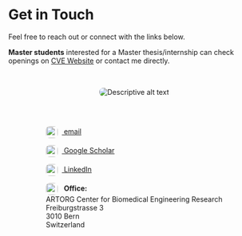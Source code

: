 # Get in Touch

Feel free to reach out or connect with the links below.

__Master students__ interested for a Master thesis/internship can check openings on [CVE Website](https://www.artorg.unibe.ch/research/cve/thesis_projects/index_eng.html) or contact me directly.

<style>
  .side-by-side {
    display: flex;
    align-items: center;
    justify-content: center;
    gap: 2rem;
    flex-wrap: wrap;
    margin: 2rem 0;
  }

  .side-by-side img {
    max-width: 300px;
    height: auto;
    border-radius: 8px;
  }

  .text-block {
    max-width: 600px;
  }
</style>

<div class="side-by-side">
  <img src="Photo/SMB.jpg" alt="Descriptive alt text">

  <div class="text-block">
<p>
  <a href="mailto:sofia.farina@unibe.ch">
    <img src="https://img.icons8.com/ios-filled/50/000000/email.png" width="24" style="margin-right:8px; vertical-align:middle;" />
    email
  </a>
</p>

<p>
  <a href="https://scholar.google.com/citations?user=BdCJMM4AAAAJ&hl=en" target="_blank">
    <img src="https://upload.wikimedia.org/wikipedia/commons/c/c7/Google_Scholar_logo.svg" width="24" style="margin-right:8px; vertical-align:middle;" />
    Google Scholar
  </a>
</p>

<p>
  <a href="https://it.linkedin.com/in/sofia-farina-49209613b" target="_blank">
    <img src="https://cdn-icons-png.flaticon.com/512/174/174857.png" width="24" style="margin-right:8px; vertical-align:middle;" />
    LinkedIn
  </a>
</p>

<p>
  <img src="https://img.icons8.com/ios-filled/50/000000/marker.png" width="24" style="margin-right:8px; vertical-align:middle;" />
  <strong> Office:</strong><br />
  ARTORG Center for Biomedical Engineering Research<br />
  Freiburgstrasse 3<br />
  3010 Bern<br />
  Switzerland
</p>
  </div>
</div>
